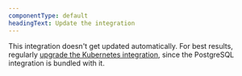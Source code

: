 ```yaml
---
componentType: default
headingText: Update the integration
---
```


This integration doesn't get updated automatically. For best results, regularly [upgrade the Kubernetes integration](/docs/kubernetes-pixie/kubernetes-integration/installation/upgrading-kubernetes/), since the PostgreSQL integration is bundled with it.
